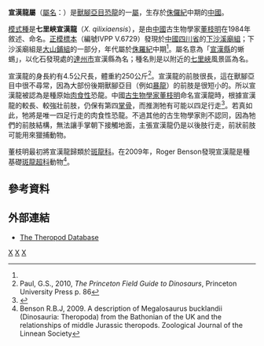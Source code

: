 {{Automatic Taxobox
| taxon = Xuanhanosaurus
| fossil_range = [[侏羅紀|侏羅紀]]中期, {{fossil_range|167.7|161.2}}
| image = Xuanhanosaurus qilixiaensis.png 
| image_caption = 
| authority = [[董枝明|Dong]], 1984
| type_species = '''七里峽宣漢龍<br>''Xuanhanosaurus qilixiaensis'''''
| type_species_authority = Dong, 1984 
}}
'''宣漢龍屬'''（[[學名|屬名]]：{{lang|la|''Xuanhanosaurus''}}）是[[獸腳亞目|獸腳亞目]][[恐龍|恐龍]]的一[[屬|屬]]，生存於[[侏儸紀|侏儸紀]]中期的[[中國|中國]]。

[[模式種|模式種]]是'''七里峽宣漢龍'''（''X. qilixiaensis''），是由[[中國|中國]]古生物學家[[董枝明|董枝明]]在1984年敘述、命名。[[正模標本|正模標本]]（編號IVPP V.6729）發現於[[中國|中國]][[四川省|四川省]]的[[下沙溪廟組|下沙溪廟組]]；下沙溪廟組是[[大山鋪組|大山鋪組]]的一部分，年代屬於[[侏羅紀|侏羅紀]]中期<ref name="dong1984"/>。屬名意為「[[宣漢縣|宣漢縣]]的蜥蜴」，以化石發現處的[[達州市|達州市]]宣漢縣為名；種名則是以附近的[[七里峽|七里峽]]風景區為名。

宣漢龍的身長約有4.5公尺長，體重約250公斤<ref>Paul, G.S., 2010, ''The Princeton Field Guide to Dinosaurs'', Princeton University Press p. 86</ref>。宣漢龍的前肢很長，這在獸腳亞目中很不尋常，因為大部份後期獸腳亞目（例如[[暴龍|暴龍]]）的前肢是很短小的。所以宣漢龍被認為是種原始[[肉食性|肉食性]]恐龍。中國[[古生物學家|古生物學家]][[董枝明|董枝明]]命名宣漢龍時，根據宣漢龍的較長、較強壯前肢，仍保有第四[[掌骨|掌骨]]，而推測牠有可能以四足行走<ref name=dong1984>{{Cite journal|author=Z. Dong|year=1984|title=A new theropod dinosaur from the Middle Jurassic of Sichuan Basin|journal=Vertebrata PalAsiatica |volume=22|issue=3|pages=213-218}}</ref>。若真如此，牠將是唯一四足行走的肉食性恐龍。不過其他的古生物學家則不認同，因為牠們的前肢結構，無法讓手掌朝下接觸地面，主張宣漢龍仍是以後肢行走，前狀前肢可能用來獵捕動物。

董枝明最初將宣漢龍歸類於[[斑龍科|斑龍科]]。在2009年，Roger Benson發現宣漢龍是種基礎[[斑龍超科|斑龍超科]]動物<ref>Benson R.B.J, 2009. A description of Megalosaurus bucklandii (Dinosauria: Theropoda) from the Bathonian of the UK and the relationships of middle Jurassic theropods. Zoological Journal of the Linnean Society</ref>。

==參考資料==
{{reflist}}

==外部連結==
*[https://web.archive.org/web/20070716134133/http://home.myuw.net/eoraptor/Tetanurae.htm#Xuanhanosaurusqilixiaensis The Theropod Database]
{{獸腳亞目|A.}}
{{Taxonbar|from=Q134319}}

[[Category:亞洲恐龍|X]]
[[Category:侏羅紀恐龍|X]]
[[Category:斑龍超科|X]]